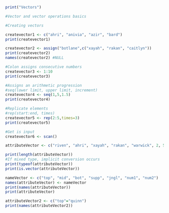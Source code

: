 ```r
print("Vectors")

#Vector and vector operations basics
```

```r
#Creating vectors

createvector1 <- c("ahri", "anivia", "azir", "bard")
print(createvector1)

createvector2 <- assign("botlane",c("xayah", "rakan", "caitlyn"))
print(createvector2)
names(createvector2) #NULL

#Colon assigns consecutive numbers
createvector3 <- 1:10
print(createvector3)

#Assigns an arithmetic progression
#seq(lower limit, upper limit, increment)
createvector4 <- seq(1,5,1.5)
print(createvector4)

#Replicate elements
#rep(start:end, times)
createvector5 <- rep(2:5,times=3)
print(createvector5)

#Get is input
createvector6 <- scan()
```
```r
attributeVector <- c("riven", "ahri", "xayah", "rakan", "warwick", 2, 5)

print(length(attributeVector))
#If mixed type, implicit conversion occurs
print(typeof(attributeVector))
print(is.vector(attributeVector))

nameVector <- c("top", "mid", "bot", "supp", "jngl", "num1", "num2")
names(attributeVector) <- nameVector
print(names(attributeVector))
print(attributeVector)

attributeVector2 <- c("top"="quinn")
print(names(attributeVector2))

```

